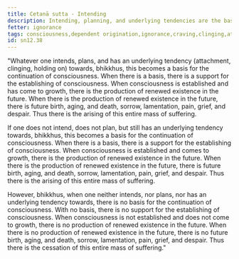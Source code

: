 ```yaml
---
title: Cetanā sutta - Intending
description: Intending, planning, and underlying tendencies are the basis for the continuation of consciousness.
fetter: ignorance
tags: consciousness,dependent origination,ignorance,craving,clinging,attachment,sn,sn12
id: sn12.38
---
```


"Whatever one intends, plans, and has an underlying tendency (attachment, clinging, holding on) towards, bhikkhus, this becomes a basis for the continuation of consciousness. When there is a basis, there is a support for the establishing of consciousness. When consciousness is established and has come to growth, there is the production of renewed existence in the future. When there is the production of renewed existence in the future, there is future birth, aging, and death, sorrow, lamentation, pain, grief, and despair. Thus there is the arising of this entire mass of suffering.

If one does not intend, does not plan, but still has an underlying tendency towards, bhikkhus, this becomes a basis for the continuation of consciousness. When there is a basis, there is a support for the establishing of consciousness. When consciousness is established and comes to growth, there is the production of renewed existence in the future. When there is the production of renewed existence in the future, there is future birth, aging, and death, sorrow, lamentation, pain, grief, and despair. Thus there is the arising of this entire mass of suffering.

However, bhikkhus, when one neither intends, nor plans, nor has an underlying tendency towards, there is no basis for the continuation of consciousness. With no basis, there is no support for the establishing of consciousness. When consciousness is not established and does not come to growth, there is no production of renewed existence in the future. When there is no production of renewed existence in the future, there is no future birth, aging, and death, sorrow, lamentation, pain, grief, and despair. Thus there is the cessation of this entire mass of suffering."